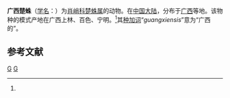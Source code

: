 {{Speciesbox
| genus = Zygiella
| species = guangxiensis
| authority = (Zhu et Zhang, 1993)<ref name='id13449'>{{cite web| url =http://www.bioinfo.cn/db05/BjdwSpecies.php?action=view&id=13449| title =广西楚蛛| work =《中国动物物种编目数据库》| publisher =中国科学院微生物研究所| author =中国科学院动物研究所| accessdate =2009-04-28| deadurl =yes| archiveurl =https://web.archive.org/web/20160305064404/http://www.bioinfo.cn/db05/BjdwSpecies.php?action=view&id=13449| archivedate =2016-03-05}}</ref>
}}

'''广西楚蛛'''（[[学名|学名]]：{{lang|la|''Zygiella guangxiensis''}}）为[[肖峭科|肖峭科]][[楚蛛属|楚蛛属]]的动物。在[[中国大陆|中国大陆]]，分布于[[广西|广西]]等地。该物种的模式产地在广西上林、百色、宁明。<ref name='id13449'/>其[[种加词|种加词]]“''guangxiensis''”意为“广西的”。

== 参考文献 ==
{{reflist}}

{{Taxonbar}}

[[Category:楚蛛属|G]]
[[Category:1993年描述的动物|G]]


{{蜘蛛小作品}}